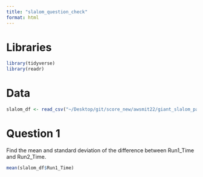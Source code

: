 ```yaml
---
title: "slalom_question_check"
format: html
---
```

# Libraries

```r
library(tidyverse)
library(readr)
```

# Data

```r
slalom_df <- read_csv("~/Desktop/git/score_new/awsmit22/giant_slalom_paired/module/Tremblant1.csv")
```

# Question 1

Find the mean and standard deviation of the difference between Run1_Time and Run2_Time. 

```r
mean(slalom_df$Run1_Time)

```

